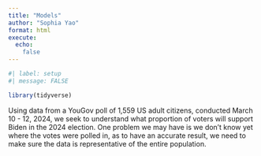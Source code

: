 ```yaml
---
title: "Models"
author: "Sophia Yao"
format: html
execute:
  echo:
    false
---
```


```r
#| label: setup
#| message: FALSE

library(tidyverse)
```

Using data from a YouGov poll of 1,559 US adult citizens, conducted March 10 - 12, 2024, we seek to understand what proportion of voters will support Biden in the 2024 election. One problem we may have is we don't know yet where the votes were polled in, as to have an accurate result, we need to make sure the data is representative of the entire population.
